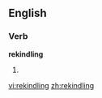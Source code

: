 
==English==

===Verb===
'''rekindling'''

# {{present participle of|[[rekindle]]}}

[[vi:rekindling]]
[[zh:rekindling]]